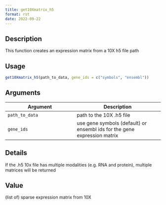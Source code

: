 ```yaml
--- 
title: get10Xmatrix_h5 
format: rst 
date: 2022-09-22 
--- 
```


## Description

This function creates an expression matrix from a 10X h5 file path


## Usage

```r
get10Xmatrix_h5(path_to_data, gene_ids = c("symbols", "ensembl"))
```


## Arguments

Argument      |Description
------------- |----------------
`path_to_data`     |     path to the 10X .h5 file
`gene_ids`     |     use gene symbols (default) or ensembl ids for the gene expression matrix


## Details

If the .h5 10x file has multiple modalities (e.g. RNA and protein),
 multiple matrices will be returned


## Value

(list of) sparse expression matrix from 10X


